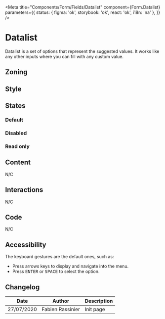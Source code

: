 

<Meta
	title="Components/Form/Fields/Datalist"
	component={Form.Datalist}
	parameters={{
		status: { figma: 'ok', storybook: 'ok', react: 'ok', i18n: 'na' },
	}}
/>

# Datalist

Datalist is a set of options that represent the suggested values. It works like any other inputs where you can fill with any custom value.

## Zoning

<FigmaImage
	src="https://www.figma.com/file/qc8oUSyVJM67gSsbTShftt/%F0%9F%93%90-Zoning?node-id=252%3A0"
	alt="zoning image for datalist"
/>

## Style

## States

### Default

<Canvas>
	<Story name="default">
		<Form.Datalist label="Datalist" values={['', 'foo', 'bar']} />
	</Story>
</Canvas>

### Disabled

<Canvas>
	<Story name="disabled">
		<Form.Datalist label="Disabled Datalist" disabled values={['', 'foo', 'bar']} />
	</Story>
</Canvas>

### Read only

<Canvas>
	<Story name="read-only">
		<Form.Datalist label="Read-Only Datalist" readOnly value="foo" values={['', 'foo', 'bar']} />
	</Story>
</Canvas>

## Content

N/C

## Interactions

N/C

## Code

N/C

## Accessibility

The keyboard gestures are the default ones, such as:

- Press arrows keys to display and navigate into the menu.
- Press <kbd>ENTER</kbd> or <kbd>SPACE</kbd> to select the option.

## Changelog

| Date       | Author           | Description |
| ---------- | ---------------- | ----------- |
| 27/07/2020 | Fabien Rassinier | Init page   |
